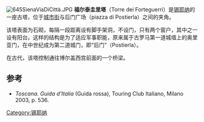 {{Coord|43.316369|N|11.329913|E|type:landmark|display=title}}
[[File:645SienaViaDiCittà.JPG|thumb]]
'''福尔泰圭里塔'''（Torre dei Forteguerri）是[[锡耶纳|锡耶纳]]的一座古塔，位于[[城市街|城市街]]与后门广场（piazza di Postierla）之间的夹角。 

该塔表面为石砌，每隔一段距离设有脚手架洞，不设门，只有两个窗户，其中之一设有阳台。这样的结构是为了适应军事职能，原来属于古罗马第一道城墙上的奥里亚门，在中世纪成为第二道城门，即“后门”（Postierla）。

在古代，该塔控制通往博尔盖西宫前面的一个桥梁。

==参考==
*''Toscana. Guida d'Italia'' (Guida rossa), Touring Club Italiano, Milano 2003, p. 536.

[[Category:锡耶纳|Category:锡耶纳]]